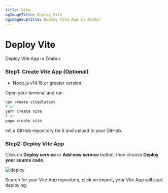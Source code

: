 ```yaml
---
title: Vite
ogImageTitle: Deploy Vite
ogImageSubtitle: Deploy Vite App in Zeabur
---
```


# Deploy Vite

Deploy Vite App in Zeabur.

### Step1: Create Vite App (Optional)

- Node.js v14.18 or greater version.

Open your terminal and run
```bash
npx create vite@latest
# or
yarn create vite
# or
pnpm create vite
```

Init a GitHub repository for it and upload to your GitHub.

### Step2: Deploy Vite App

Click on **Deploy service** or **Add new service** button, then choose **Deploy your source code**.

![deploy](/framework/deploy.png)

Search for your Vite App repository, click on import, your Vite App will start deploying.

